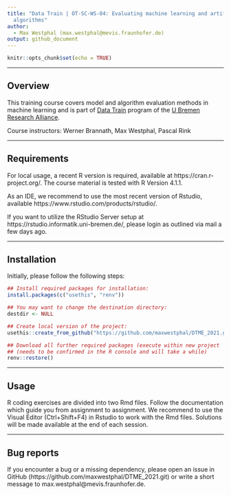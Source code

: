 ```yaml
---
title: "Data Train | OT-SC-WS-04: Evaluating machine learning and artificial intelligence
  algorithms"
author:
  - Max Westphal (max.westphal@mevis.fraunhofer.de)
output: github_document
---
```


```r
knitr::opts_chunk$set(echo = TRUE)
```


---

## Overview

This training course covers model and algorithm evaluation methods in machine learning and is part of [Data Train](https://www.uni-bremen.de/en/research-alliance/research-data/data-train) program of the [U Bremen Research Alliance](https://www.uni-bremen.de/en/research-alliance).

Course instructors: Werner Brannath, Max Westphal, Pascal Rink

---

## Requirements

For local usage, a recent R version is required, available at 
https://cran.r-project.org/. The course material is tested with R Version 4.1.1. 

As an IDE, we recommend to use the most recent version of Rstudio, available https://www.rstudio.com/products/rstudio/. 

If you want to utilize the RStudio Server setup at https://rstudio.informatik.uni-bremen.de/,
please login as outlined via mail a few days ago.

---

## Installation

Initially, please follow the following steps:

```r
## Install required packages for installation:
install.packages(c("usethis", "renv"))

## You may want to change the destination directory:
destdir <- NULL

## Create local version of the project: 
usethis::create_from_github("https://github.com/maxwestphal/DTME_2021.git", destdir)

## Download all further required packages (execute within new project 'DTME_2021'):
## (needs to be confirmed in the R console and will take a while)
renv::restore()
```

---

## Usage

R coding exercises are divided into two Rmd files. Follow the documentation which guide you from assignment to assignment. We recommend to use the Visual Editor (Ctrl+Shift+F4) in Rstudio to work with the Rmd files. Solutions will be made available at the end of each session.

---

## Bug reports

If you encounter a bug or a missing dependency, please open an issue in GitHub (https://github.com/maxwestphal/DTME_2021.git) or write a short message to max.westphal@mevis.fraunhofer.de.


